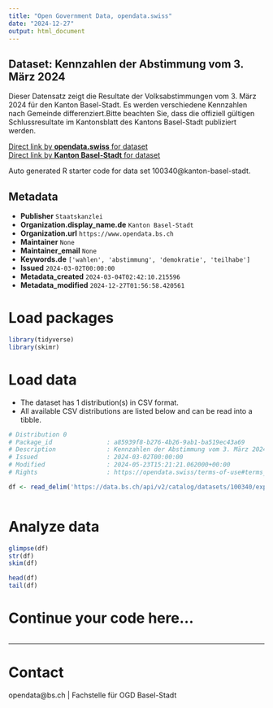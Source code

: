 ```yaml
---
title: "Open Government Data, opendata.swiss"
date: "2024-12-27"
output: html_document
---
```


## Dataset: Kennzahlen der Abstimmung vom 3. März 2024

Dieser Datensatz zeigt die Resultate der Volksabstimmungen vom 3. März 2024 für den Kanton Basel-Stadt. Es werden verschiedene Kennzahlen nach Gemeinde differenziert.Bitte beachten Sie, dass die offiziell gültigen Schlussresultate im Kantonsblatt des Kantons Basel-Stadt publiziert werden.

[Direct link by **opendata.swiss** for dataset](https://opendata.swiss/de/dataset/kennzahlen-der-abstimmung-vom-3-marz-2024)<br>
[Direct link by **Kanton Basel-Stadt** for dataset](https://data.bs.ch/explore/dataset/100340/)

Auto generated R starter code for data set 100340@kanton-basel-stadt.

## Metadata

- **Publisher** `Staatskanzlei`
- **Organization.display_name.de** `Kanton Basel-Stadt`
- **Organization.url** `https://www.opendata.bs.ch`
- **Maintainer** `None`
- **Maintainer_email** `None`
- **Keywords.de** `['wahlen', 'abstimmung', 'demokratie', 'teilhabe']`
- **Issued** `2024-03-02T00:00:00`
- **Metadata_created** `2024-03-04T02:42:10.215596`
- **Metadata_modified** `2024-12-27T01:56:58.420561`


# Load packages

```r

library(tidyverse)
library(skimr)

```

# Load data

-   The dataset has 1 distribution(s) in CSV format.
-   All available CSV distributions are listed below and can be read into a tibble.

```r

# Distribution 0
# Package_id               : a85939f8-b276-4b26-9ab1-ba519ec43a69
# Description              : Kennzahlen der Abstimmung vom 3. März 2024 (csv)
# Issued                   : 2024-03-02T00:00:00
# Modified                 : 2024-05-23T15:21:21.062000+00:00
# Rights                   : https://opendata.swiss/terms-of-use#terms_by

df <- read_delim('https://data.bs.ch/api/v2/catalog/datasets/100340/exports/csv?use_labels=true')



```

# Analyze data

```r

glimpse(df)
str(df)
skim(df)

head(df)
tail(df)

```

# Continue your code here...

```r

```

------------------------------------------------------------------------

# Contact

opendata@bs.ch | Fachstelle für OGD Basel-Stadt
